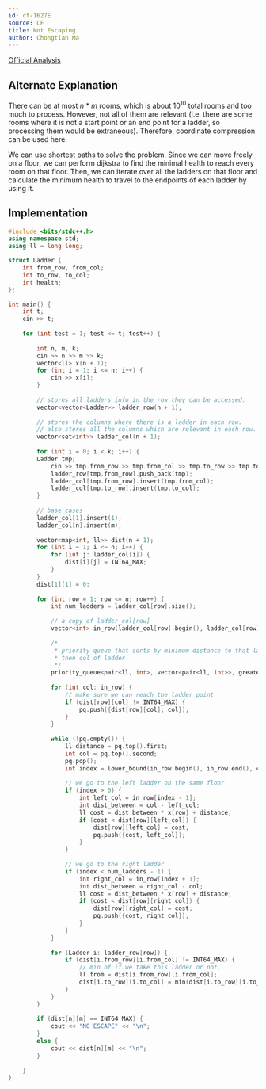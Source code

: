 ```yaml
---
id: cf-1627E
source: CF
title: Not Escaping
author: Chongtian Ma
---
```


[Official Analysis](https://codeforces.com/blog/entry/99067)

## Alternate Explanation

There can be at most $n$ * $m$ rooms, which is about $10^{10}$ total rooms and too much to process. However, not all of them are relevant (i.e. there are some rooms where it is not a start point or an end point for a ladder, so processing them would be extraneous). Therefore, coordinate compression can be used here.

We can use shortest paths to solve the problem. Since we can move freely on a floor, we can perform dijkstra to find the minimal health to reach every room on that floor. Then, we can iterate over all the ladders on that floor and calculate the minimum health to travel to the endpoints of each ladder by using it.

## Implementation

<CPPSection>

```cpp
#include <bits/stdc++.h>
using namespace std;
using ll = long long;

struct Ladder {
	int from_row, from_col;
	int to_row, to_col;
	int health; 
};

int main() {
	int t;
	cin >> t;
	
	for (int test = 1; test <= t; test++) {
		
		int n, m, k;
		cin >> n >> m >> k;
		vector<ll> x(n + 1);
		for (int i = 1; i <= n; i++) {
			cin >> x[i];
		}
		
		// stores all ladders info in the row they can be accessed.
		vector<vector<Ladder>> ladder_row(n + 1);
		
		// stores the columns where there is a ladder in each row.
		// also stores all the columns which are relevant in each row.
		vector<set<int>> ladder_col(n + 1);
		
		for (int i = 0; i < k; i++) {
		Ladder tmp;
			cin >> tmp.from_row >> tmp.from_col >> tmp.to_row >> tmp.to_col >> tmp.health;
			ladder_row[tmp.from_row].push_back(tmp);
			ladder_col[tmp.from_row].insert(tmp.from_col);
			ladder_col[tmp.to_row].insert(tmp.to_col);
		}
		
		// base cases
		ladder_col[1].insert(1);
		ladder_col[n].insert(m);
		
		vector<map<int, ll>> dist(n + 1);
		for (int i = 1; i <= n; i++) {
			for (int j: ladder_col[i]) {
				dist[i][j] = INT64_MAX;
			}
		}
		dist[1][1] = 0;
		
		for (int row = 1; row <= n; row++) {
			int num_ladders = ladder_col[row].size();
			
			// a copy of ladder_col[row]
			vector<int> in_row(ladder_col[row].begin(), ladder_col[row].end());
			
			/*
			 * priority queue that sorts by minimum distance to that ladder first, 
			 * then col of ladder
			 */ 
			priority_queue<pair<ll, int>, vector<pair<ll, int>>, greater<pair<ll, int>>> pq;
			
			for (int col: in_row) {
				// make sure we can reach the ladder point
				if (dist[row][col] != INT64_MAX) {
					pq.push({dist[row][col], col});
				}
			}
			
			while (!pq.empty()) {
				ll distance = pq.top().first;
				int col = pq.top().second;
				pq.pop();
				int index = lower_bound(in_row.begin(), in_row.end(), col) - in_row.begin();
				
				// we go to the left ladder on the same floor
				if (index > 0) {
					int left_col = in_row[index - 1];
					int dist_between = col - left_col;
					ll cost = dist_between * x[row] + distance;
					if (cost < dist[row][left_col]) {
						dist[row][left_col] = cost;
						pq.push({cost, left_col});
					}
				}
				
				// we go to the right ladder
				if (index < num_ladders - 1) {
					int right_col = in_row[index + 1];
					int dist_between = right_col - col;
					ll cost = dist_between * x[row] + distance;
					if (cost < dist[row][right_col]) {
						dist[row][right_col] = cost;
						pq.push({cost, right_col});
					}
				}
			}
			
			for (Ladder i: ladder_row[row]) {
				if (dist[i.from_row][i.from_col] != INT64_MAX) {
					// min of if we take this ladder or not.
					ll from = dist[i.from_row][i.from_col];
					dist[i.to_row][i.to_col] = min(dist[i.to_row][i.to_col], from - i.health);
				}
			}
		}
		
		if (dist[n][m] == INT64_MAX) {
			cout << "NO ESCAPE" << "\n";
		}
		else {
			cout << dist[n][m] << "\n";
		}
	
	}
}
```


</CPPSection>
